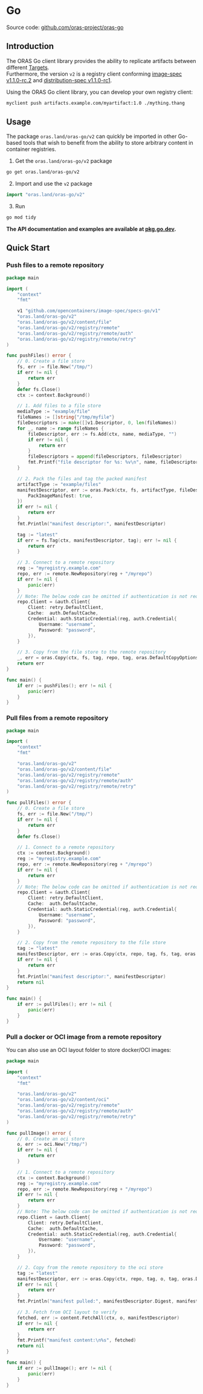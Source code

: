 # Go

Source code: [github.com/oras-project/oras-go](https://github.com/oras-project/oras-go)

## Introduction

The ORAS Go client library provides the ability to replicate artifacts between different [Targets](../#target).  
Furthermore, the version `v2` is a registry client conforming [image-spec v1.1.0-rc.2](https://github.com/opencontainers/image-spec/releases/tag/v1.1.0-rc2) and [distribution-spec v1.1.0-rc1](https://github.com/opencontainers/distribution-spec/blob/v1.1.0-rc1/spec.md).

Using the ORAS Go client library, you can develop your own registry client:

```sh
myclient push artifacts.example.com/myartifact:1.0 ./mything.thang
```

## Usage

The package `oras.land/oras-go/v2` can quickly be imported in other Go-based tools that
wish to benefit from the ability to store arbitrary content in container registries.

1. Get the  `oras.land/oras-go/v2` package
```sh
go get oras.land/oras-go/v2
```

2. Import and use the `v2` package
```go
import "oras.land/oras-go/v2"
```

3. Run
```sh
go mod tidy
```

**The API documentation and examples are available at [pkg.go.dev](https://pkg.go.dev/oras.land/oras-go/v2).**

## Quick Start

### Push files to a remote repository

```go
package main

import (
    "context"
    "fmt"

    v1 "github.com/opencontainers/image-spec/specs-go/v1"
    "oras.land/oras-go/v2"
    "oras.land/oras-go/v2/content/file"
    "oras.land/oras-go/v2/registry/remote"
    "oras.land/oras-go/v2/registry/remote/auth"
    "oras.land/oras-go/v2/registry/remote/retry"
)

func pushFiles() error {
    // 0. Create a file store
    fs, err := file.New("/tmp/")
    if err != nil {
        return err
    }
    defer fs.Close()
    ctx := context.Background()

    // 1. Add files to a file store
    mediaType := "example/file"
    fileNames := []string{"/tmp/myfile"}
    fileDescriptors := make([]v1.Descriptor, 0, len(fileNames))
    for _, name := range fileNames {
        fileDescriptor, err := fs.Add(ctx, name, mediaType, "")
        if err != nil {
            return err
        }
        fileDescriptors = append(fileDescriptors, fileDescriptor)
        fmt.Printf("file descriptor for %s: %v\n", name, fileDescriptor)
    }

    // 2. Pack the files and tag the packed manifest
    artifactType := "example/files"
    manifestDescriptor, err := oras.Pack(ctx, fs, artifactType, fileDescriptors, oras.PackOptions{
        PackImageManifest: true,
    })
    if err != nil {
        return err
    }
    fmt.Println("manifest descriptor:", manifestDescriptor)

    tag := "latest"
    if err = fs.Tag(ctx, manifestDescriptor, tag); err != nil {
        return err
    }

    // 3. Connect to a remote repository
    reg := "myregistry.example.com"
    repo, err := remote.NewRepository(reg + "/myrepo")
    if err != nil {
        panic(err)
    }
    // Note: The below code can be omitted if authentication is not required
    repo.Client = &auth.Client{
        Client: retry.DefaultClient,
        Cache:  auth.DefaultCache,
        Credential: auth.StaticCredential(reg, auth.Credential{
            Username: "username",
            Password: "password",
        }),
    }

    // 3. Copy from the file store to the remote repository
    _, err = oras.Copy(ctx, fs, tag, repo, tag, oras.DefaultCopyOptions)
    return err
}

func main() {
    if err := pushFiles(); err != nil {
        panic(err)
    }
}
```

### Pull files from a remote repository

```go
package main

import (
    "context"
    "fmt"

    "oras.land/oras-go/v2"
    "oras.land/oras-go/v2/content/file"
    "oras.land/oras-go/v2/registry/remote"
    "oras.land/oras-go/v2/registry/remote/auth"
    "oras.land/oras-go/v2/registry/remote/retry"
)

func pullFiles() error {
    // 0. Create a file store
    fs, err := file.New("/tmp/")
    if err != nil {
        return err
    }
    defer fs.Close()

    // 1. Connect to a remote repository
    ctx := context.Background()
    reg := "myregistry.example.com"
    repo, err := remote.NewRepository(reg + "/myrepo")
    if err != nil {
        return err
    }
    // Note: The below code can be omitted if authentication is not required
    repo.Client = &auth.Client{
        Client: retry.DefaultClient,
        Cache:  auth.DefaultCache,
        Credential: auth.StaticCredential(reg, auth.Credential{
            Username: "username",
            Password: "password",
        }),
    }

    // 2. Copy from the remote repository to the file store
    tag := "latest"
    manifestDescriptor, err := oras.Copy(ctx, repo, tag, fs, tag, oras.DefaultCopyOptions)
    if err != nil {
        return err
    }
    fmt.Println("manifest descriptor:", manifestDescriptor)
    return nil
}

func main() {
    if err := pullFiles(); err != nil {
        panic(err)
    }
}
```

### Pull a docker or OCI image from a remote repository
You can also use an OCI layout folder to store docker/OCI images:

```go
package main

import (
	"context"
	"fmt"

	"oras.land/oras-go/v2"
	"oras.land/oras-go/v2/content/oci"
	"oras.land/oras-go/v2/registry/remote"
	"oras.land/oras-go/v2/registry/remote/auth"
	"oras.land/oras-go/v2/registry/remote/retry"
)

func pullImage() error {
	// 0. Create an oci store
	o, err := oci.New("/tmp/")
	if err != nil {
		return err
	}

	// 1. Connect to a remote repository
	ctx := context.Background()
	reg := "myregistry.example.com"
	repo, err := remote.NewRepository(reg + "/myrepo")
	if err != nil {
		return err
	}
	// Note: The below code can be omitted if authentication is not required
	repo.Client = &auth.Client{
		Client: retry.DefaultClient,
		Cache:  auth.DefaultCache,
		Credential: auth.StaticCredential(reg, auth.Credential{
			Username: "username",
			Password: "password",
		}),
	}

	// 2. Copy from the remote repository to the oci store
	tag := "latest"
	manifestDescriptor, err := oras.Copy(ctx, repo, tag, o, tag, oras.DefaultCopyOptions)
	if err != nil {
		return err
	}
	fmt.Println("manifest pulled:", manifestDescriptor.Digest, manifestDescriptor.MediaType)

    // 3. Fetch from OCI layout to verify
	fetched, err := content.FetchAll(ctx, o, manifestDescriptor)
	if err != nil {
		return err
	}
	fmt.Printf("manifest content:\n%s", fetched)
	return nil
}

func main() {
	if err := pullImage(); err != nil {
		panic(err)
	}
}

```